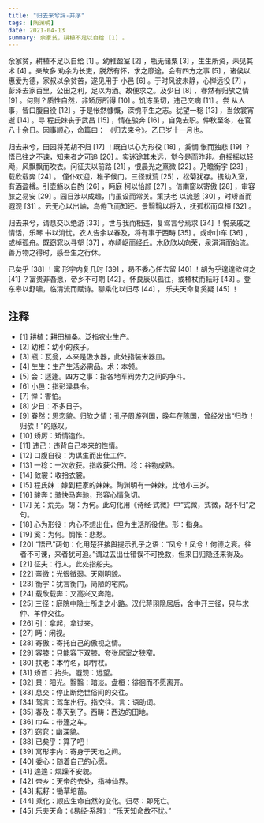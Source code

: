 ```yaml
---
title: "归去来兮辞-并序"
tags: [陶渊明]
date: 2021-04-13
summary: 余家贫，耕植不足以自给 [1] 。
---
```


余家贫，耕植不足以自给 [1] 。幼稚盈室 [2] ，瓶无储粟 [3] ，生生所资，未见其术 [4] 。亲故多
劝余为长吏，脱然有怀，求之靡途。会有四方之事 [5] ，诸侯以惠爱为德，家叔以余贫苦，遂见用于
小邑 [6] 。于时风波未静，心惮远役 [7] ，彭泽去家百里，公田之利，足以为酒。故便求之。及少日
[8] ，眷然有归欤之情 [9] 。何则？质性自然，非矫厉所得 [10] 。饥冻虽切，违己交病 [11] 。尝
从人事，皆口腹自役 [12] 。于是怅然慷慨，深愧平生之志。犹望一稔 [13] ，当敛裳宵逝 [14] 。寻
程氏妹丧于武昌 [15] ，情在骏奔 [16] ，自免去职。仲秋至冬，在官八十余日。因事顺心，命篇曰：
《归去来兮》。乙巳岁十一月也。 

归去来兮，田园将芜胡不归 [17] ！既自以心为形役 [18] ，奚惆
怅而独悲 [19] ？悟已往之不谏，知来者之可追 [20] 。实迷途其未远，觉今是而昨非。舟摇摇以轻
飏，风飘飘而吹衣。问征夫以前路 [21] ，恨晨光之熹微 [22] 。乃瞻衡宇 [23] ，载欣载奔 [24] 。
僮仆欢迎，稚子候门。三径就荒 [25] ，松菊犹存。携幼入室，有酒盈樽。引壶觞以自酌 [26] ，眄庭
柯以怡颜 [27] 。倚南窗以寄傲 [28] ，审容膝之易安 [29] 。园日涉以成趣，门虽设而常关。策扶老
以流憩 [30] ，时矫首而遐观 [31] 。云无心以出岫，鸟倦飞而知还。景翳翳以将入，抚孤松而盘桓
[32] 。 

归去来兮，请息交以绝游 [33] 。世与我而相违，复驾言兮焉求 [34] ！悦亲戚之情话，乐琴
书以消忧。农人告余以春及，将有事于西畴 [35] 。或命巾车 [36] ，或棹孤舟。既窈窕以寻壑 [37]
，亦崎岖而经丘。木欣欣以向荣，泉涓涓而始流。善万物之得时，感吾生之行休。 

已矣乎 [38] ！寓
形宇内复几时 [39] ，曷不委心任去留 [40] ！胡为乎遑遑欲何之 [41] ？富贵非吾愿，帝乡不可期
[42] 。怀良辰以孤往，或植杖而耘耔 [43] 。登东皋以舒啸，临清流而赋诗。聊乘化以归尽 [44] ，
乐夫天命复奚疑 [45] ！

## 注释

- [1] 耕植：耕田植桑。泛指农业生产。 
- [2] 幼稚：幼小的孩子。 
- [3] 瓶：瓦瓮，本来是汲水器，此处指装米器皿。 
- [4] 生生：生产生活必需品。术：本领。 
- [5] 会：适逢。四方之事：指各地军阀势力之间的争斗。 
- [6] 小邑：指彭泽县令。 
- [7] 惮：害怕。 
- [8] 少日：不多日子。 
- [9] 眷然：思恋貌。归欤之情：孔子周游列国，晚年在陈国，曾经发出“归欤！归欤！”的感叹。 
- [10] 矫厉：矫情造作。
- [11] 违己：违背自己本来的性情。 
- [12] 口腹自役：为谋生而出仕工作。 
- [13] 一稔：一次收获。指收获公田。稔：谷物成熟。 
- [14] 敛裳：收拾衣裳。 
- [15] 程氏妹：嫁到程家的妹妹。陶渊明有一妹妹，比他小三岁。
- [16] 骏奔：骑快马奔驰，形容心情急切。 
- [17] 芜：荒芜。胡：为何。此句化用《诗经·式微》中“式微，式微，胡不归”之句。 
- [18] 心为形役：内心不想出仕，但为生活所役使。形：指身。 
- [19] 奚：为何。惆怅：悲愁。 
- [20] “悟已”两句：化用楚狂接舆提示孔子之语：“凤兮！凤兮！何德之衰。往者不可谏，来者犹可追。”谓过去出仕错误不可挽救，但来日归隐还来得及。 
- [21] 征夫：行人，此处指船夫。 
- [22] 熹微：光很微弱。天刚明貌。 
- [23] 衡宇：犹言衡门，简陋的宅院。 
- [24] 载欣载奔：又高兴又奔跑。 
- [25] 三径：庭院中隐士所走之小路。汉代蒋诩隐居后，舍中开三径，只与求仲、羊仲交往。 
- [26] 引：拿起，拿过来。 
- [27] 眄：闲视。 
- [28] 寄傲：寄托自己的傲视之情。 
- [29] 容膝：只能容下双膝。夸张居室之狭窄。 
- [30] 扶老：本竹名，即竹杖。 
- [31] 矫首：抬头。遐观：远望。
- [32] 景：阳光。翳翳：暗淡。盘桓：徘徊而不愿离开。 
- [33] 息交：停止断绝世俗间的交往。 
- [34] 驾言：驾车出行。指交往。言：语助词。 
- [35] 春及：春天到了。西畴：西边的田地。 
- [36] 巾车：带篷之车。 
- [37] 窈窕：幽深貌。 
- [38] 已矣乎：算了吧！ 
- [39] 寓形宇内：寄身于天地之间。 
- [40] 委心：随着自己的心愿。 
- [41] 遑遑：烦躁不安貌。 
- [42] 帝乡：天帝的去处，指神仙界。 
- [43] 耘耔：锄草培苗。 
- [44] 乘化：顺应生命自然的变化。归尽：即死亡。 
- [45] 乐夫天命：《易经·系辞》：“乐天知命故不忧。”
